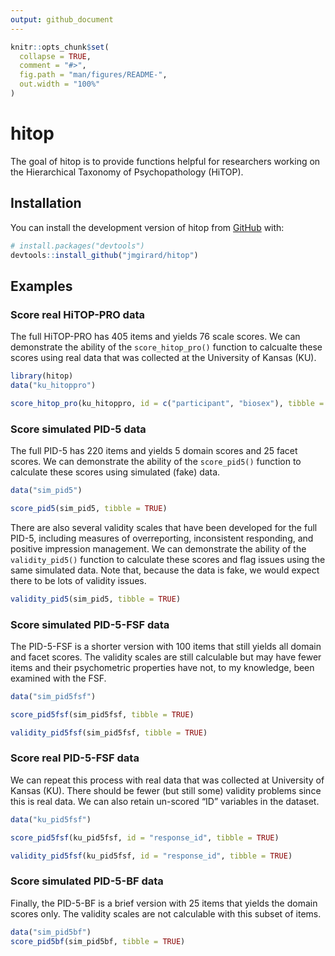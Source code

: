 ```yaml
---
output: github_document
---
```


<!-- README.md is generated from README.Rmd. Please edit that file -->

```r
knitr::opts_chunk$set(
  collapse = TRUE,
  comment = "#>",
  fig.path = "man/figures/README-",
  out.width = "100%"
)
```

# hitop

<!-- badges: start -->
<!-- badges: end -->

The goal of hitop is to provide functions helpful for researchers working on the Hierarchical Taxonomy of Psychopathology (HiTOP).

## Installation

You can install the development version of hitop from [GitHub](https://github.com/) with:

``` r
# install.packages("devtools")
devtools::install_github("jmgirard/hitop")
```

## Examples

### Score real HiTOP-PRO data

The full HiTOP-PRO has 405 items and yields 76 scale scores. We can demonstrate the ability of the `score_hitop_pro()` function to calcualte these scores using real data that was collected at the University of Kansas (KU).

```r
library(hitop)
data("ku_hitoppro")

score_hitop_pro(ku_hitoppro, id = c("participant", "biosex"), tibble = TRUE)
```

### Score simulated PID-5 data

The full PID-5 has 220 items and yields 5 domain scores and 25 facet scores. We can demonstrate the ability of the `score_pid5()` function to calculate these scores using simulated (fake) data.

```r
data("sim_pid5")

score_pid5(sim_pid5, tibble = TRUE)
```

There are also several validity scales that have been developed for the full PID-5, including measures of overreporting, inconsistent responding, and positive impression management. We can demonstrate the ability of the `validity_pid5()` function to calculate these scores and flag issues using the same simulated data. Note that, because the data is fake, we would expect there to be lots of validity issues.

```r
validity_pid5(sim_pid5, tibble = TRUE)
```

### Score simulated PID-5-FSF data

The PID-5-FSF is a shorter version with 100 items that still yields all domain and facet scores. The validity scales are still calculable but may have fewer items and their psychometric properties have not, to my knowledge, been examined with the FSF.

```r
data("sim_pid5fsf")

score_pid5fsf(sim_pid5fsf, tibble = TRUE)

validity_pid5fsf(sim_pid5fsf, tibble = TRUE)
```

### Score real PID-5-FSF data

We can repeat this process with real data that was collected at University of Kansas (KU). There should be fewer (but still some) validity problems since this is real data. We can also retain un-scored "ID" variables in the dataset.

```r
data("ku_pid5fsf")

score_pid5fsf(ku_pid5fsf, id = "response_id", tibble = TRUE)

validity_pid5fsf(ku_pid5fsf, id = "response_id", tibble = TRUE)
```

### Score simulated PID-5-BF data

Finally, the PID-5-BF is a brief version with 25 items that yields the domain scores only. The validity scales are not calculable with this subset of items. 

```r
data("sim_pid5bf")
score_pid5bf(sim_pid5bf, tibble = TRUE)
```
